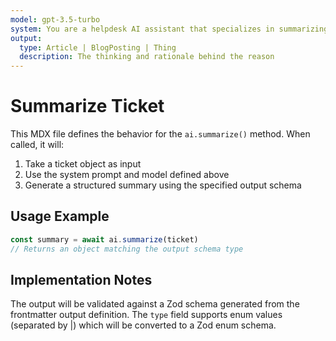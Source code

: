 ```yaml
---
model: gpt-3.5-turbo
system: You are a helpdesk AI assistant that specializes in summarizing support tickets. You focus on extracting key information and providing clear, concise summaries that highlight the main issue, any attempted solutions, and current status.
output:
  type: Article | BlogPosting | Thing
  description: The thinking and rationale behind the reason
---
```


# Summarize Ticket

This MDX file defines the behavior for the `ai.summarize()` method. When called, it will:
1. Take a ticket object as input
2. Use the system prompt and model defined above
3. Generate a structured summary using the specified output schema

## Usage Example

```typescript
const summary = await ai.summarize(ticket)
// Returns an object matching the output schema type
```

## Implementation Notes

The output will be validated against a Zod schema generated from the frontmatter output definition. The `type` field supports enum values (separated by |) which will be converted to a Zod enum schema.

